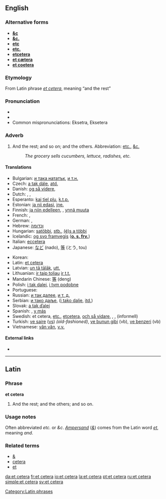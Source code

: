 ==English==

===Alternative forms===
* '''[[&c]]''' {{italbrac|archaic}}
* '''[[&c.]]''' {{italbrac|archaic}}
* '''[[etc]]'''
* '''[[etc.]]'''
* '''[[etcetera]]'''
* '''[[et cætera]]'''
* '''[[et coetera]]'''

===Etymology===
From Latin phrase ''[[#Latin|et cetera]]'', meaning “and the rest”

===Pronunciation===
* {{IPA|/ˌɛt ˈsɛtərə/}}
* {{audio|en-us-etc.ogg|Audio (US)}}
* Common mispronunciations: Eksetra, Eksetera

===Adverb===
{{en-adv|-}}

# And the rest; and so on; and the others. Abbreviation: [[etc.]], [[&c.]]
#: ''The grocery sells cucumbers, lettuce, radishes, etc.''

====Translations====
{{trans-top|and so on}}
* Bulgarian: [[и така нататък]], [[и т.н.]]
* Czech: [[a tak dále]], [[atd.]]
* Danish: [[og så videre]], {{t+|da|osv.}}
* Dutch: {{t+|nl|enzovoort}}, {{t+|nl|enz.}}, {{t+|nl|enzovoorts}}
* Esperanto: [[kaj tiel plu]], [[k.t.p.]]
* Estonian: [[ja nii edasi]], [[jne.]]
* Finnish: [[ja niin edelleen]], {{t+|fi|jne.}}, [[ynnä muuta]]
* French: {{t+|fr|et cétéra}}, {{t+|fr|etc.}}
* German: {{t+|de|und so weiter}}, {{t+|de|usw.}}
* Hebrew: [[וכדומה]]
* Hungarian: [[satöbbi]], [[stb.]], [[(é)s a többi]]
* Icelandic: [[og svo framvegis]] ('''[[o. s. frv.]]''')
* Italian: [[eccetera]]
* Japanese: [[など]] (nado), [[等]] (とう, tou)
{{trans-mid}}
* Korean: {{ko-inline|기타|gita}}
* Latin: [[et cetera]]
* Latvian: [[un tā tālāk]], [[utt.]]
* Lithuanian: [[ir taip toliau]] [[ir t.t.]]
* Mandarin Chinese: [[等]] (deng)
* Polish: {{t+|pl|itd.}} [[i tak dalej]], {{t+|pl|itp.}} [[i tym podobne]]
* Portuguese: {{t+|pt|et cetera}}
* Russian: [[и так далее]], [[и т. д.]]
* Serbian: [[и тако даље]], {{t+|sr|итд.}} ([[i tako dalje]], [[itd.]])
* Slovak: [[a tak ďalej]]
* Spanish: {{t+|es|etcétera}}, [[y más]]
* Swedish: et cetera, [[etc.]], [[etcetera]], [[och så vidare]], {{t+|sv|o.s.v.}}, {{t+|sv|osv.}}, {{t+|sv|osv}} (informell)
* Turkish: [[ve saire]] ([[vs]]) ''(old-fashioned)'', [[ve bunun gibi]] (vb), [[ve benzeri]] (vb)
* Vietnamese: [[vân vân]], [[v.v.]]
{{trans-bottom}}

====External links====
* {{pedialite}}

----

==Latin==

===Phrase===
'''et cetera'''

# And the rest; and the others; and so on.

===Usage notes===
Often abbreviated ''etc.'' or ''&c''. ''[[Ampersand]]'' (''[[&]]'') comes from the Latin word ''[[et#Latin|et]]'', meaning ''and''.

===Related terms===
* [[&]]
* [[cetera]]
* [[et]]

[[Category:Latin phrases]]

[[da:et cetera]]
[[fr:et cetera]]
[[io:et cetera]]
[[la:et cetera]]
[[pt:et cetera]]
[[ru:et cetera]]
[[simple:et cetera]]
[[sv:et cetera]]